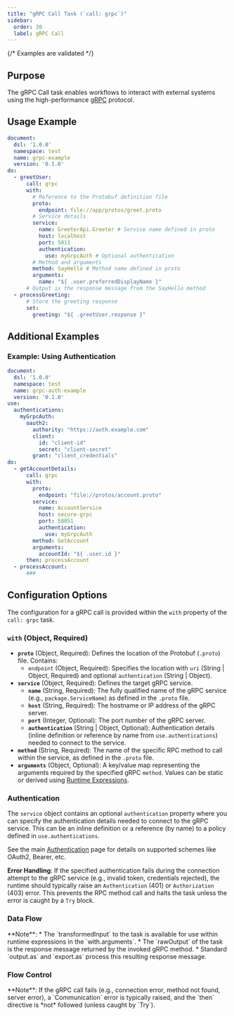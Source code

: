```yaml
---
title: "gRPC Call Task (`call: grpc`)"
sidebar:
  order: 30
  label: gRPC Call
---
```



{/* Examples are validated */}

## Purpose

The gRPC Call task enables workflows to interact with external systems using the high-performance [gRPC](https://grpc.io/) protocol.

## Usage Example

```yaml
document:
  dsl: '1.0.0'
  namespace: test
  name: grpc-example
  version: '0.1.0'
do:
  - greetUser:
      call: grpc
      with:
        # Reference to the Protobuf definition file
        proto:
          endpoint: file://app/protos/greet.proto
        # Service details
        service:
          name: GreeterApi.Greeter # Service name defined in proto
          host: localhost
          port: 5011
          authentication:
            use: myGrpcAuth # Optional authentication
        # Method and arguments
        method: SayHello # Method name defined in proto
        arguments:
          name: "${ .user.preferredDisplayName }"
      # Output is the response message from the SayHello method
  - processGreeting:
      # Store the greeting response
      set:
        greeting: "${ .greetUser.response }"
```

## Additional Examples

### Example: Using Authentication

```yaml
document:
  dsl: '1.0.0'
  namespace: test
  name: grpc-auth-example
  version: '0.1.0'
use:
  authentications:
    myGrpcAuth:
      oauth2:
        authority: "https://auth.example.com"
        client:
          id: "client-id"
          secret: "client-secret"
        grant: "client_credentials"
do:
  - getAccountDetails:
      call: grpc
      with:
        proto: 
          endpoint: "file://protos/account.proto"
        service:
          name: AccountService
          host: secure-grpc
          port: 50051
          authentication:
            use: myGrpcAuth
        method: GetAccount
        arguments:
          accountId: "${ .user.id }"
      then: processAccount
  - processAccount:
      ###
```
## Configuration Options

The configuration for a gRPC call is provided within the `with` property of the `call: grpc` task.

### `with` (Object, Required)

*   **`proto`** (Object, Required): Defines the location of the Protobuf (`.proto`) file. Contains:
    *   `endpoint` (Object, Required): Specifies the location with `uri` (String | Object, Required) and optional `authentication` (String | Object).
*   **`service`** (Object, Required): Defines the target gRPC service.
    *   **`name`** (String, Required): The fully qualified name of the gRPC service (e.g., `package.ServiceName`) as defined in the `.proto` file.
    *   **`host`** (String, Required): The hostname or IP address of the gRPC server.
    *   **`port`** (Integer, Optional): The port number of the gRPC server.
    *   **`authentication`** (String | Object, Optional): Authentication details (inline definition or reference by name from `use.authentications`) needed to connect to the service.
*   **`method`** (String, Required): The name of the specific RPC method to call within the service, as defined in the `.proto` file.
*   **`arguments`** (Object, Optional): A key/value map representing the arguments required by the specified gRPC `method`. Values can be static or derived using [Runtime Expressions](/docs/core-concepts/runtime-expressions/).

### Authentication

The `service` object contains an optional `authentication` property where you can specify the authentication details needed to connect to the gRPC service. This can be an inline definition or a reference (by name) to a policy defined in `use.authentications`.

See the main [Authentication](/docs/resources-configuration/authentication/) page for details on supported schemes like OAuth2, Bearer, etc.

**Error Handling**: If the specified authentication fails during the connection attempt to the gRPC service (e.g., invalid token, credentials rejected), the runtime should typically raise an `Authentication` (401) or `Authorization` (403) error. This prevents the RPC method call and halts the task unless the error is caught by a `Try` block.

### Data Flow

<CommonTaskDataFlow />
**Note**:
*   The `transformedInput` to the task is available for use within runtime expressions in the `with.arguments`.
*   The `rawOutput` of the task is the response message returned by the invoked gRPC method.
*   Standard `output.as` and `export.as` process this resulting response message.

### Flow Control

<CommonTaskFlowControl />
**Note**: If the gRPC call fails (e.g., connection error, method not found, server error), a `Communication` error is typically raised, and the `then` directive is *not* followed (unless caught by `Try`). 
